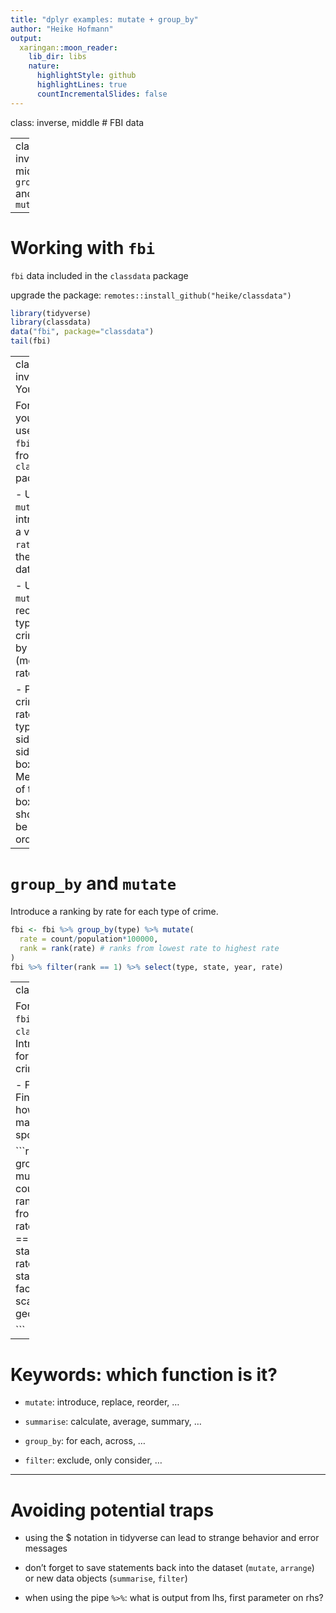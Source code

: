 ```yaml
---
title: "dplyr examples: mutate + group_by"
author: "Heike Hofmann"
output:
  xaringan::moon_reader:
    lib_dir: libs
    nature:
      highlightStyle: github
      highlightLines: true
      countIncrementalSlides: false
---
```

class: inverse, middle
# FBI data

---
class: inverse, middle
# `group_by` and `mutate`

---

# Working with `fbi`

`fbi` data included in the `classdata` package

upgrade the package: `remotes::install_github("heike/classdata")`

```r
library(tidyverse)
library(classdata)
data("fbi", package="classdata")
tail(fbi)
```

---
class: inverse
# Your turn 

For this your turn use the `fbi` data from the `classdata` package

- Use `mutate` to introduce a variable `rate` into the `fbi` data

- Use `mutate` to reorder types of crimes by (median) rate.

- Plot crime rates by type in side-by-side boxplots. Medians of the boxplots should be ordered.

---

#  `group_by` and `mutate` 

Introduce a ranking by rate for each type of crime.

```r
fbi <- fbi %>% group_by(type) %>% mutate(
  rate = count/population*100000,
  rank = rank(rate) # ranks from lowest rate to highest rate
)
fbi %>% filter(rank == 1) %>% select(type, state, year, rate)
```

---
class: inverse
# Your turn

For this your turn use the `fbi` data from the `classdata` package 
- Introduce a ranking by rate for states for each type of crime and year.

- Focus on the top states. Find a visual that shows how often each state managed to take the top spot since 1961.

```r
fbi <- fbi %>% group_by(type, year) %>% mutate(
  rate = count/population*100000,
  rank = rank(rate) # ranks from lowest rate to highest rate
)
fbi %>% filter(rank == 1) %>% 
  select(type, state, state_abbr, year, rate) %>%
  ggplot(aes(x = state_abbr)) + 
  facet_wrap(~type, scales="free", ncol=4) +
  geom_bar()

```
---

# Keywords: which function is it?


- `mutate`: introduce, replace, reorder, ...

- `summarise`: calculate, average, summary, ...

- `group_by`: for each, across, ... 

- `filter`: exclude, only consider, ...

---

# Avoiding potential traps

- using the $ notation in tidyverse can lead to strange behavior and error messages

- don't forget to save statements back into the dataset (`mutate`, `arrange`) or  new data objects (`summarise`, `filter`)

- when using the pipe `%>%`: what is output from lhs, first parameter on rhs?
